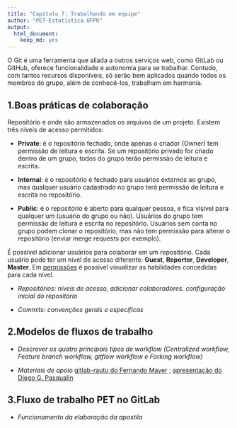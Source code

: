 ```yaml
---
title: "Capítulo 7: Trabalhando em equipe"
author: "PET-Estatística UFPR"
output: 
  html_document: 
    keep_md: yes
---
```


O Git é uma ferramenta que aliada a outros serviços web, como GitLab ou 
GitHub, oferece funcionalidade e autonomia para se trabalhar. 
Contudo, com tantos recursos disponíveis, só serão bem aplicados quando 
todos os membros do grupo, além de conhecê-los, trabalham em harmonia.

## 1.Boas práticas de colaboração

Repositório é onde são armazenados os arquivos de um projeto. Existem 
três níveis de acesso permitidos:

- **Private**: é o repositório fechado, onde apenas o criador (Owner) tem 
permissão de leitura e escrita. Se um repositório privado for criado 
dentro de um grupo, todos do grupo terão permissão de leitura e escrita.


- **Internal**: é o repositório é fechado para usuários externos ao
grupo, mas qualquer usuário cadastrado no grupo terá permissão de leitura
e escrita no repositório.


- **Public**: é o repositório é aberto para qualquer pessoa, e fica
visível para qualquer um (usuário do grupo ou não). Usuários do grupo
tem permissão de leitura e escrita no repositório. Usuários sem conta 
no grupo podem clonar o repositório, mas não tem permissão para alterar 
o repositório (enviar merge requests por exemplo).

É possível adicionar usuários para colaborar em um repositório. Cada 
usuário pode ter um nível de acesso diferente: **Guest**, **Reporter**,
**Developer**, **Master**. Em <a href="https://gitlab.c3sl.ufpr.br/help/permissions/permissions">
permissões</a> é possível visualizar as habilidades concedidas para cada 
nível.




- *Repositórios: níveis de acesso, adicionar colaboradores, configuração 
inicial do repositório*

- *Commits: convenções gerais e específicas*


## 2.Modelos de fluxos de trabalho

- *Descrever os quatro principais tipos de workflow (Centralized workflow,
Feature branch workflow, gitflow workflow e Forking workflow)*

- *Materiais de apoio* <a href="http://git.leg.ufpr.br/leg/gitlab-rautu/blob/master/CONTRIBUTING.md">
gitlab-rautu do Fernando Mayer</a> ; 
<a href="https://prezi.com/_lm8kozmii8n/git-workflow/"> apresentação do 
Diego G. Pasqualin</a>


## 3.Fluxo de trabalho PET no GitLab

- *Funcionamento da elaboração da apostila*